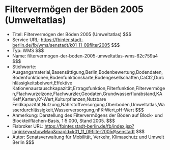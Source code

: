 # Filtervermögen der Böden 2005 (Umweltatlas)
- Titel: Filtervermögen der Böden 2005 (Umweltatlas) $$$
- Service URL: https://fbinter.stadt-berlin.de/fb/wms/senstadt/k01_11_09filter2005 $$$
- Typ: WMS $$$
- Name: filtervermogen-der-boden-2005-umweltatlas-wms-62c759a4 $$$
- Stichworte: Ausgangsmaterial,Basensättigung,Berlin,Bodenbewertung,Bodendaten,Bodenfunktionen,Bodenfunktionskarte,Bodengesellschaften,CaCl2,Durchlässigkeitsbeiwert,Effektive Kationenaustauschkapazität,Ertragsfunktion,Filterfunktion,Filtervermögen,Flachwurzelzone,Flachwurzler,Geodaten,Grundwasserflurabstand,KAKeff,Karten,Kf-Wert,Kulturpflanzen,Nutzbare Feldkapazität,Nutzung,Nährstoffversorgung,Oberboden,Umweltatlas,Wasserdurchlässigkeit,Wasserversorgung,nFK-Wert,pH-Wert $$$
- Anmerkung: Darstellung des Filtervermögens der Böden auf Block- und Blockteilflächen-Basis, 1:5 000, Stand 2005. $$$
- Fisbroker URL: https://fbinter.stadt-berlin.de/fb/index.jsp?loginkey=showMap&mapId=k01_11_09filter2005@senstadt $$$
- Autor: Senatsverwaltung für Mobilität, Verkehr, Klimaschutz und Umwelt Berlin $$$
